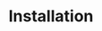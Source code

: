 ---
title: Installation
description: Explore Coolify’s features, integrations, guides, troubleshooting tips, and usage steps.
icon: Rocket
---
